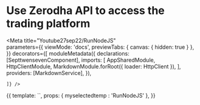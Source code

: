 
# Use Zerodha API to access the trading platform

<Meta title="Youtube27sep22/RunNodeJS"   
  parameters={{
      viewMode: 'docs',
      previewTabs: { 
        canvas: { hidden: true } 
      },
  }}
  decorators={[
moduleMetadata({
  declarations: [SepttwensevenComponent],
      imports: [
        AppSharedModule,
        HttpClientModule,
        MarkdownModule.forRoot({ loader: HttpClient }),
      ],
      providers: [MarkdownService],
    }),
    
    ]} />


<Story name="RunNodeJS">
  {{
   template: `<app-septtwenseven [myselectedtemp]= "myselectedtemp"></app-septtwenseven>`,
    props: {
    myselectedtemp : 'RunNodeJS'
    },
  }}
</Story>